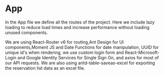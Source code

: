 <!-- Button.stories.mdx -->



<Meta title="App" component={App} />

# App

<Story name="App">
  <p>
    In the App file we define all the routes of the project. Here we include
    lazy loading to reduce load times and increase performance without loading
    unused components.
  </p>
  <p>
    We are using React-Router v6 for routing,Ant Design for UI components,Moment
    JS and Date Functions for date manipulation, UUID for unique id's when
    rendering, we use custom login form and React-Microsoft-Login and Google
    Identity Services for Single Sign On, and axios for most of our API
    requests. We are also using antd-table-saveas-excel for exporting the
    reservation list data as an excel file.
  </p>
</Story>

